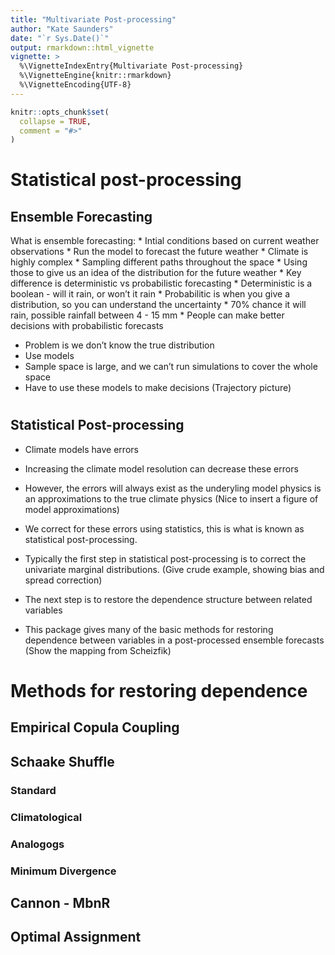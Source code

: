 ```yaml
---
title: "Multivariate Post-processing"
author: "Kate Saunders"
date: "`r Sys.Date()`"
output: rmarkdown::html_vignette
vignette: >
  %\VignetteIndexEntry{Multivariate Post-processing}
  %\VignetteEngine{knitr::rmarkdown}
  %\VignetteEncoding{UTF-8}
---
```


```r
knitr::opts_chunk$set(
  collapse = TRUE,
  comment = "#>"
)
```

# Statistical post-processing

## Ensemble Forecasting

What is ensemble forecasting:
* Intial conditions based on current weather observations
* Run the model to forecast the future weather
* Climate is highly complex
* Sampling different paths throughout the space
* Using those to give us an idea of the distribution for the future weather
* Key difference is deterministic vs probabilistic forecasting
* Deterministic is a boolean - will it rain, or won't it rain
* Probabilitic is when you give a distribution, so you can understand the uncertainty
* 70% chance it will rain, possible rainfall between 4 - 15 mm
* People can make better decisions with probabilistic forecasts

* Problem is we don't know the true distribution
* Use models
* Sample space is large, and we can't run simulations to cover the whole space
* Have to use these models to make decisions
(Trajectory picture)

#

## Statistical Post-processing

* Climate models have errors
* Increasing the climate model resolution can decrease these errors
* However, the errors will always exist as the underyling model physics is an approximations to the true climate physics
(Nice to insert a figure of model approximations)

* We correct for these errors using statistics, this is what is known as statistical post-processing.

* Typically the first step in statistical post-processing is to correct the univariate marginal distributions. 
(Give crude example, showing bias and spread correction)

* The next step is to restore the dependence structure between related variables
* This package gives many of the basic methods for restoring dependence between variables in a post-processed ensemble forecasts
(Show the mapping from Scheizfik)

# Methods for restoring dependence

## Empirical Copula Coupling

## Schaake Shuffle 

### Standard

### Climatological 

### Analogogs

### Minimum Divergence

## Cannon - MbnR

## Optimal Assignment

<!-- What happens if I change something here  -->

<!-- Vignettes are long form documentation commonly included in packages. Because they are part of the distribution of the package, they need to be as compact as possible. The `html_vignette` output type provides a custom style sheet (and tweaks some options) to ensure that the resulting html is as small as possible. The `html_vignette` format: -->

<!-- - Never uses retina figures -->
<!-- - Has a smaller default figure size -->
<!-- - Uses a custom CSS stylesheet instead of the default Twitter Bootstrap style -->

<!-- ## Vignette Info -->

<!-- Note the various macros within the `vignette` section of the metadata block above. These are required in order to instruct R how to build the vignette. Note that you should change the `title` field and the `\VignetteIndexEntry` to match the title of your vignette. -->

<!-- ## Styles -->

<!-- The `html_vignette` template includes a basic CSS theme. To override this theme you can specify your own CSS in the document metadata as follows: -->

<!--     output:  -->
<!--       rmarkdown::html_vignette: -->
<!--         css: mystyles.css -->

<!-- ## Figures -->

<!-- The figure sizes have been customised so that you can easily put two images side-by-side.  -->

<!-- ```{r, fig.show='hold'} -->
<!-- plot(1:10) -->
<!-- plot(10:1) -->
<!-- ``` -->

<!-- You can enable figure captions by `fig_caption: yes` in YAML: -->

<!--     output: -->
<!--       rmarkdown::html_vignette: -->
<!--         fig_caption: yes -->

<!-- Then you can use the chunk option `fig.cap = "Your figure caption."` in **knitr**. -->

<!-- ## More Examples -->

<!-- You can write math expressions, e.g. $Y = X\beta + \epsilon$, footnotes^[A footnote here.], and tables, e.g. using `knitr::kable()`. -->

<!-- ```{r, echo=FALSE, results='asis'} -->
<!-- knitr::kable(head(mtcars, 10)) -->
<!-- ``` -->

<!-- Also a quote using `>`: -->

<!-- > "He who gives up [code] safety for [code] speed deserves neither." -->
<!-- ([via](https://twitter.com/hadleywickham/status/504368538874703872)) -->
